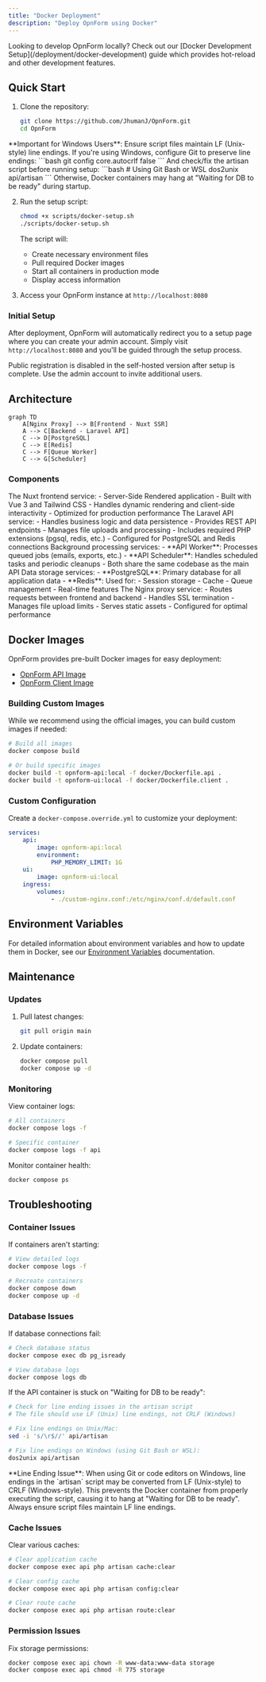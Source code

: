 ```yaml
---
title: "Docker Deployment"
description: "Deploy OpnForm using Docker"
---
```



<CloudVersion />

<Tip>
    Looking to develop OpnForm locally? Check out our [Docker Development
    Setup](/deployment/docker-development) guide which provides hot-reload and
    other development features.
</Tip>

## Quick Start

1. Clone the repository:
    ```bash
    git clone https://github.com/JhumanJ/OpnForm.git
    cd OpnForm
    ```

<Warning>
    **Important for Windows Users**: Ensure script files maintain LF
    (Unix-style) line endings. If you're using Windows, configure Git to
    preserve line endings: ```bash git config core.autocrlf false ``` And
    check/fix the artisan script before running setup: ```bash # Using Git Bash
    or WSL dos2unix api/artisan ``` Otherwise, Docker containers may hang at
    "Waiting for DB to be ready" during startup.
</Warning>

2. Run the setup script:

    ```bash
    chmod +x scripts/docker-setup.sh
    ./scripts/docker-setup.sh
    ```

    The script will:

    - Create necessary environment files
    - Pull required Docker images
    - Start all containers in production mode
    - Display access information

3. Access your OpnForm instance at `http://localhost:8080`

### Initial Setup

After deployment, OpnForm will automatically redirect you to a setup page where you can create your admin account. Simply visit `http://localhost:8080` and you'll be guided through the setup process.

<Note>
    Public registration is disabled in the self-hosted version after setup is
    complete. Use the admin account to invite additional users.
</Note>

## Architecture

```mermaid
graph TD
    A[Nginx Proxy] --> B[Frontend - Nuxt SSR]
    A --> C[Backend - Laravel API]
    C --> D[PostgreSQL]
    C --> E[Redis]
    C --> F[Queue Worker]
    C --> G[Scheduler]
```

### Components

<Tabs>
    <Tab title="Frontend">
        The Nuxt frontend service: - Server-Side Rendered application - Built
        with Vue 3 and Tailwind CSS - Handles dynamic rendering and client-side
        interactivity - Optimized for production performance
    </Tab>
    <Tab title="Backend">
        The Laravel API service: - Handles business logic and data persistence -
        Provides REST API endpoints - Manages file uploads and processing -
        Includes required PHP extensions (pgsql, redis, etc.) - Configured for
        PostgreSQL and Redis connections
    </Tab>
    <Tab title="Workers">
        Background processing services: - **API Worker**: Processes queued jobs
        (emails, exports, etc.) - **API Scheduler**: Handles scheduled tasks and
        periodic cleanups - Both share the same codebase as the main API
    </Tab>
    <Tab title="Databases">
        Data storage services: - **PostgreSQL**: Primary database for all
        application data - **Redis**: Used for: - Session storage - Cache -
        Queue management - Real-time features
    </Tab>
    <Tab title="Proxy">
        The Nginx proxy service: - Routes requests between frontend and backend
        - Handles SSL termination - Manages file upload limits - Serves static
        assets - Configured for optimal performance
    </Tab>
</Tabs>

## Docker Images

OpnForm provides pre-built Docker images for easy deployment:

-   [OpnForm API Image](https://hub.docker.com/r/jhumanj/opnform-api)
-   [OpnForm Client Image](https://hub.docker.com/r/jhumanj/opnform-client)

### Building Custom Images

While we recommend using the official images, you can build custom images if needed:

```bash
# Build all images
docker compose build

# Or build specific images
docker build -t opnform-api:local -f docker/Dockerfile.api .
docker build -t opnform-ui:local -f docker/Dockerfile.client .
```

### Custom Configuration

Create a `docker-compose.override.yml` to customize your deployment:

```yaml
services:
    api:
        image: opnform-api:local
        environment:
            PHP_MEMORY_LIMIT: 1G
    ui:
        image: opnform-ui:local
    ingress:
        volumes:
            - ./custom-nginx.conf:/etc/nginx/conf.d/default.conf
```

## Environment Variables

For detailed information about environment variables and how to update them in Docker, see our [Environment Variables](/configuration/environment-variables#docker-environment-variables) documentation.

## Maintenance

### Updates

1. Pull latest changes:

    ```bash
    git pull origin main
    ```

2. Update containers:
    ```bash
    docker compose pull
    docker compose up -d
    ```

### Monitoring

View container logs:

```bash
# All containers
docker compose logs -f

# Specific container
docker compose logs -f api
```

Monitor container health:

```bash
docker compose ps
```

## Troubleshooting

### Container Issues

If containers aren't starting:

```bash
# View detailed logs
docker compose logs -f

# Recreate containers
docker compose down
docker compose up -d
```

### Database Issues

If database connections fail:

```bash
# Check database status
docker compose exec db pg_isready

# View database logs
docker compose logs db
```

If the API container is stuck on "Waiting for DB to be ready":

```bash
# Check for line ending issues in the artisan script
# The file should use LF (Unix) line endings, not CRLF (Windows)

# Fix line endings on Unix/Mac:
sed -i 's/\r$//' api/artisan

# Fix line endings on Windows (using Git Bash or WSL):
dos2unix api/artisan
```

<Note>
    **Line Ending Issue**: When using Git or code editors on Windows, line
    endings in the `artisan` script may be converted from LF (Unix-style) to
    CRLF (Windows-style). This prevents the Docker container from properly
    executing the script, causing it to hang at "Waiting for DB to be ready".
    Always ensure script files maintain LF line endings.
</Note>

### Cache Issues

Clear various caches:

```bash
# Clear application cache
docker compose exec api php artisan cache:clear

# Clear config cache
docker compose exec api php artisan config:clear

# Clear route cache
docker compose exec api php artisan route:clear
```

### Permission Issues

Fix storage permissions:

```bash
docker compose exec api chown -R www-data:www-data storage
docker compose exec api chmod -R 775 storage
```
